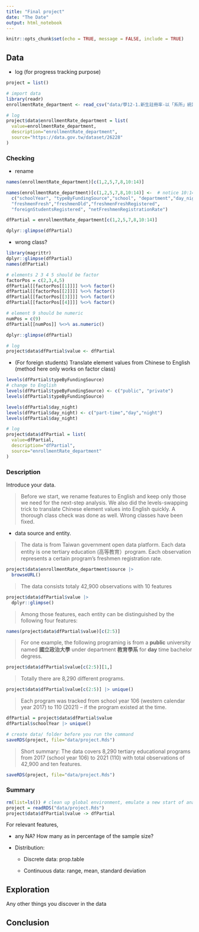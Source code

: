 ```yaml
---
title: "Final project"
date: "The Date"
output: html_notebook
---
```


```r
knitr::opts_chunk$set(echo = TRUE, message = FALSE, include = TRUE)
```

## Data 

  * log (for progress tracking purpose)
  
```r
project = list()
```
  


```r
# import data
library(readr)
enrollmentRate_department <- read_csv("data/學12-1.新生註冊率-以「系所」統計.csv")

# log 
project$data$enrollmentRate_department = list(
  value=enrollmentRate_department,
  description="enrollmentRate_department",
  source="https://data.gov.tw/dataset/26228"
)
```


### Checking

  * rename
  
```r
names(enrollmentRate_department)[c(1,2,5,7,8,10:14)]

names(enrollmentRate_department)[c(1,2,5,7,8,10:14)] <-  # notice 10:14
  c("schoolYear", "typeByFundingSource","school", "department","day_night", 
  "freshmenFresh","freshmenOld","freshmenFreshRegistered",
  "foreignStudentsRegistered", "netFreshmenRegistrationRate")

dfPartial = enrollmentRate_department[c(1,2,5,7,8,10:14)]
```

```r
dplyr::glimpse(dfPartial)
```

  * wrong class?

```r
library(magrittr)
dplyr::glimpse(dfPartial)
names(dfPartial)
```


```r
# elements 2 3 4 5 should be factor
factorPos = c(2,3,4,5)
dfPartial[[factorPos[[1]]]] %<>% factor()
dfPartial[[factorPos[[2]]]] %<>% factor()
dfPartial[[factorPos[[3]]]] %<>% factor()
dfPartial[[factorPos[[4]]]] %<>% factor()

# element 9 should be numeric
numPos = c(9)
dfPartial[[numPos]] %<>% as.numeric()
```

```r
dplyr::glimpse(dfPartial)
```

```r
# log
project$data$dfPartial$value <- dfPartial
```

  * (For foreign students) Translate element values from Chinese to English (method here only works on factor class)
```r
levels(dfPartial$typeByFundingSource)
# change to English
levels(dfPartial$typeByFundingSource) <- c("public", "private")
levels(dfPartial$typeByFundingSource)

levels(dfPartial$day_night)
levels(dfPartial$day_night) <- c("part-time","day","night")
levels(dfPartial$day_night)
```

```r
# log
project$data$dfPartial = list(
  value=dfPartial,
  description="dfPartial",
  source="enrollmentRate_department"
)
```


### Description

Introduce your data.

> Before we start, we rename features to English and keep only those we need for the next-step analysis. We also did the levels-swapping trick to translate Chinese element values into English quickly. A thorough class check was done as well. Wrong classes have been fixed.

  * data source and entity.
  
> The data is from Taiwan government open data platform. Each data entity is one tertiary education (高等教育）program. Each observation represents a certain program's freshmen registration rate.

```r
project$data$enrollmentRate_department$source |>
  browseURL()
```

> The data consists totaly 42,900 observations with 10 features

```r
project$data$dfPartial$value |>
  dplyr::glimpse()
```

> Among those features, each entity can be distinguished by the following four features: 

```r
names(project$data$dfPartial$value)[c(2:5)]
```
> For one example, the following programing is from a **public** university named **國立政治大學** under department **教育學系** for **day** time bachelor degress.

```r
project$data$dfPartial$value[c(2:5)][1,]
```

> Totally there are 8,290 different programs.

```r
project$data$dfPartial$value[c(2:5)] |> unique()
```

> Each program was tracked from  school year 106 (western calendar year 2017) to 110 (2021) -- if the program existed at the time.

```r
dfPartial = project$data$dfPartial$value
dfPartial$schoolYear |> unique()
```

```r
# create data/ folder before you run the command
saveRDS(project, file="data/project.Rds") 
```

> Short summary:
> The data covers 8,290 tertiary educational programs from 2017 (school year 106) to 2021 (110) with total observations of 42,900 and ten features.

```r
saveRDS(project, file="data/project.Rds")
```


### Summary

```r
rm(list=ls()) # clean up global environment, emulate a new start of analysis on the next day
project = readRDS("data/project.Rds")
project$data$dfPartial$value -> dfPartial
```


For relevant features, 

  * any NA? How many as in percentage of the sample size? 

  * Distribution:
  
    * Discrete data: prop.table
    
    * Continuous data: range, mean, standard deviation
    
## Exploration

Any other things you discover in the data


## Conclusion


